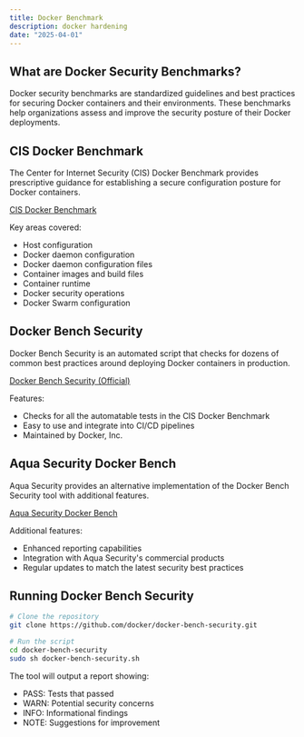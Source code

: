 ```yaml
---
title: Docker Benchmark
description: docker hardening
date: "2025-04-01"
---
```


## What are Docker Security Benchmarks?

Docker security benchmarks are standardized guidelines and best practices for securing Docker containers and their environments. These benchmarks help organizations assess and improve the security posture of their Docker deployments.

## CIS Docker Benchmark

The Center for Internet Security (CIS) Docker Benchmark provides prescriptive guidance for establishing a secure configuration posture for Docker containers.

[CIS Docker Benchmark](https://www.cisecurity.org/benchmark/docker)

Key areas covered:

- Host configuration
- Docker daemon configuration
- Docker daemon configuration files
- Container images and build files
- Container runtime
- Docker security operations
- Docker Swarm configuration

## Docker Bench Security

Docker Bench Security is an automated script that checks for dozens of common best practices around deploying Docker containers in production.

[Docker Bench Security (Official)](https://github.com/docker/docker-bench-security)

Features:

- Checks for all the automatable tests in the CIS Docker Benchmark
- Easy to use and integrate into CI/CD pipelines
- Maintained by Docker, Inc.

## Aqua Security Docker Bench

Aqua Security provides an alternative implementation of the Docker Bench Security tool with additional features.

[Aqua Security Docker Bench](https://github.com/aquasecurity/docker-bench)

Additional features:

- Enhanced reporting capabilities
- Integration with Aqua Security's commercial products
- Regular updates to match the latest security best practices

## Running Docker Bench Security

```bash
# Clone the repository
git clone https://github.com/docker/docker-bench-security.git

# Run the script
cd docker-bench-security
sudo sh docker-bench-security.sh
```

The tool will output a report showing:

- PASS: Tests that passed
- WARN: Potential security concerns
- INFO: Informational findings
- NOTE: Suggestions for improvement
